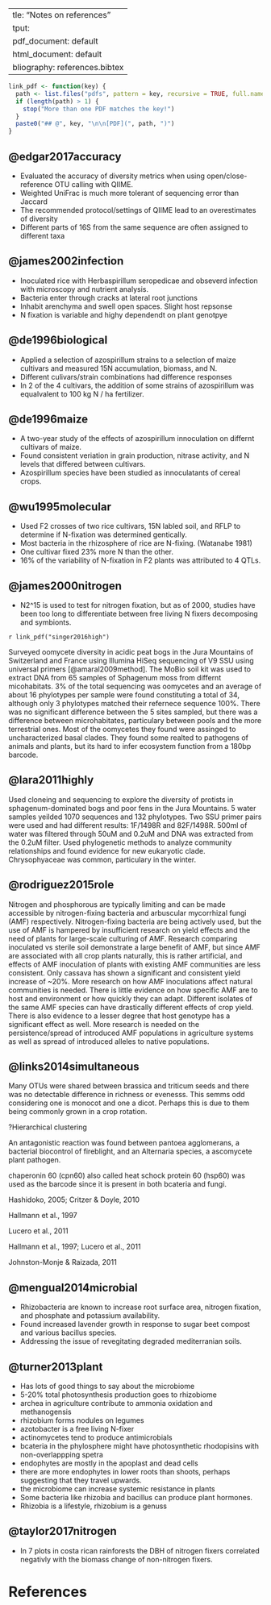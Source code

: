   ---
title: "Notes on references"
output:
  pdf_document: default
  html_document: default
bibliography: references.bibtex
---

```r
link_pdf <- function(key) {
  path <- list.files("pdfs", pattern = key, recursive = TRUE, full.names = TRUE)
  if (length(path) > 1) {
    stop("More than one PDF matches the key!")
  }
  paste0("## @", key, "\n\n[PDF](", path, ")")
}
```

## @edgar2017accuracy

* Evaluated the accuracy of diversity metrics when using open/close-reference OTU calling with QIIME.
* Weighted UniFrac is much more tolerant of sequencing error than Jaccard
* The recommended protocol/settings of QIIME lead to an overestimates of diversity
* Different parts of 16S from the same sequence are often assigned to different taxa 


## @james2002infection

* Inoculated rice with Herbaspirillum seropedicae and obseverd infection with microscopy and nutrient analysis.
* Bacteria enter through cracks at lateral root junctions
* Inhabit arenchyma and swell open spaces. Slight host repsonse
* N fixation is variable and highy dependendt on plant genotpye


## @de1996biological

* Applied a selection of azospirillum strains to a selection of maize cultivars and measured 15N accumulation, biomass, and N. 
* Different culivars/strain combinations had difference responses
* In 2 of the 4 cultivars, the addition of some strains of azospirillum was equalvalent to 100 kg N / ha fertilizer.

## @de1996maize

* A two-year study of the effects of azospirillum innoculation on differnt cultivars of maize.
* Found consistent veriation in grain production, nitrase activity, and N levels that differed between cultivars.
* Azospirillum species have been studied as innoculatants of cereal crops.

## @wu1995molecular

* Used F2 crosses of two rice cultivars, 15N labled soil, and RFLP to determine if N-fixation was determined gentically.
* Most bacteria in the rhizosphere of rice are N-fixing. (Watanabe 1981)
* One cultivar fixed 23% more N than the other. 
* 16% of the variability of N-fixation in F2 plants was attributed to 4 QTLs.


## @james2000nitrogen

* N2^15 is used to test for nitrogen fixation, but as of 2000, studies have been too long to differentiate between free living N fixers decomposing and symbionts.



`r link_pdf("singer2016high")`

Surveyed oomycete diversity in acidic peat bogs in the Jura Mountains of Switzerland and France using Illumina HiSeq sequencing of V9 SSU using universal primers [@amaral2009method].
The MoBio soil kit was used to extract DNA from 65 samples of Sphagenum moss from differnt micohabitats. 3% of the total sequencing was oomycetes and an average of about 16 phylotypes per sample were found constituting a total of 34, although only 3 phylotypes matched their refernece sequence 100%.
There was no significant difference between the 5 sites sampled, but there was a difference between microhabitates, particulary between pools and the more terrestrial ones.
Most of the oomycetes they found were assinged to uncharacterized basal clades. They found some realted to pathogens of animals and plants, but its hard to infer ecosystem function from a 180bp barcode.  


## @lara2011highly 

Used cloneing and sequencing to explore the diversity of protists in sphagenum-dominated bogs and poor fens in the Jura Mountains.
5 water samples yeilded 1070 sequences and 132 phylotypes.
Two SSU primer pairs were used and had different results: 1F/1498R and 82F/1498R.
500ml of water was filtered through 50uM and 0.2uM and DNA was extracted from the 0.2uM filter.
Used phylogenetic methods to analyze community relationships and found evidence for new eukaryotic clade.
Chrysophyaceae was common, particulary in the winter. 


## @rodriguez2015role 

Nitrogen and phosphorous are typically limiting and can be made accessible by nitrogen-fixing bacteria and arbuscular mycorrhizal fungi (AMF) respectively. 
Nitrogen-fixing bacteria are being actively used, but the use of AMF is hampered by insufficient research on yield effects and the need of plants for large-scale culturing of AMF.
Research comparing inoculated vs sterile soil demonstrate a large benefit of AMF, but since AMF are associated with all crop plants naturally, this is rather artificial, and effects of AMF inoculation of plants with existing AMF communities are less consistent.
Only cassava has shown a significant and consistent yield increase of ~20%.
More research on how AMF inoculations affect natural communities is needed. 
There is little evidence on how specific AMF are to host and environment or how quickly they can adapt.
Different isolates of the same AMF species can have drastically different effects of crop yield.
There is also evidence to a lesser degree that host genotype has a significant effect as well. 
More research is needed on the persistence/spread of introduced AMF populations in agriculture systems as well as spread of introduced alleles to native populations. 


## @links2014simultaneous

Many OTUs were shared between brassica and triticum seeds and there was no detectable difference in richness or evenesss. This semms odd considering one is monocot and one a dicot. Perhaps this is due to them being commonly grown in a crop rotation.

?Hierarchical clustering

An antagonistic reaction was found between pantoea agglomerans, a bacterial biocontrol of fireblight, and an Alternaria species, a ascomycete plant pathogen.

chaperonin 60 (cpn60) also called heat schock protein 60 (hsp60) was used as the barcode since it is present in both bcateria and fungi.  


Hashidoko, 2005; Critzer & Doyle, 2010

Hallmann et al., 1997

Lucero et al., 2011

Hallmann et al., 1997;
Lucero et al., 2011

Johnston-Monje
& Raizada, 2011


## @mengual2014microbial

* Rhizobacteria are known to increase root surface area, nitrogen fixation, and phosphate and potassium availability.
* Found increased lavender growth in response to sugar beet compost and various bacillus species. 
* Addressing the issue of revegitating degraded mediterranian soils.

## @turner2013plant

* Has lots of good things to say about the microbiome
* 5-20% total photosynthesis production goes to rhizobiome
* archea in agriculture contribute to ammonia oxidation and methanogensis
* rhizobium forms nodules on legumes
* azotobacter is a free living N-fixer
* actinomycetes tend to produce antimicrobials 
* bcateria in the phylosphere might have photosynthetic rhodopisins with non-overlappping spetra
* endophytes are mostly in the apoplast and dead cells
* there are more endophytes in lower roots than shoots, perhaps suggesting that they travel upwards.
* the microbiome can increase systemic resistance in plants
* Some bacteria like rhizobia and bacillus can produce plant hormones. 
* Rhizobia is a lifestyle, rhizobium is a genuss

## @taylor2017nitrogen

* In 7 plots in costa rican rainforests the DBH of nitrogen fixers correlated negativly with the biomass change of non-nitrogen fixers.

# References